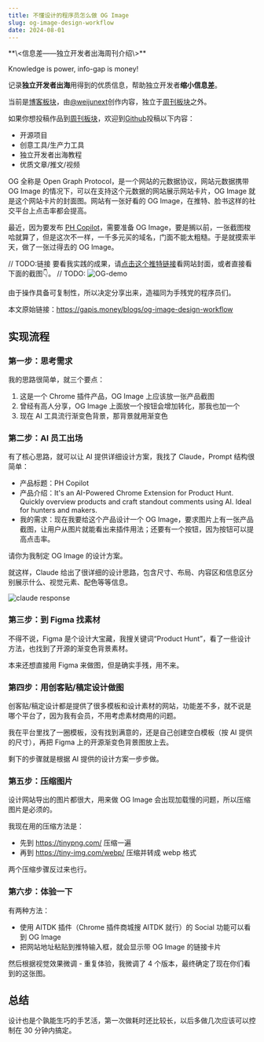 ```yaml
---
title: 不懂设计的程序员怎么做 OG Image
slug: og-image-design-workflow
date: 2024-08-01
---
```


<Aside>
**\<信息差——独立开发者出海周刊介绍\>**

Knowledge is power, info-gap is money!

记录**独立开发者出海**用得到的优质信息，帮助独立开发者**缩小信息差**。

当前是[博客板块](/blogs)，由[@weijunext](https://x.com/intent/follow?screen_name=weijunext)创作内容，独立于[周刊板块](/)之外。

如果你想投稿作品到[周刊板块](/)，欢迎到[Github](https://github.com/weijunext/gapis.money/issues)投稿以下内容：
- 开源项目
- 创意工具/生产力工具
- 独立开发者出海教程
- 优质文章/推文/视频
</Aside>

OG 全称是 Open Graph Protocol，是一个网站的元数据协议，网站元数据携带 OG Image 的情况下，可以在支持这个元数据的网站展示网站卡片，OG Image 就是这个网站卡片的封面图。网站有一张好看的 OG Image，在推特、脸书这样的社交平台上点击率都会提高。

最近，因为要发布 [PH Copilot](https://PHCopilot.AI/)，需要准备 OG Image，要是搁以前，一张截图梭哈就算了，但是这次不一样，一千多元买的域名，门面不能太粗糙。于是就摸索半天，做了一张过得去的 OG Image。

// TODO:链接
要看我实践的成果，请[点击这个推特链接]()看网站封面，或者直接看下面的截图👇。
// TODO: 
![OG-demo](/assets/blogs/002/og-demo.webp)

由于操作具备可复制性，所以决定分享出来，造福同为手残党的程序员们。

本文原始链接：https://gapis.money/blogs/og-image-design-workflow

## 实现流程

### 第一步：思考需求

我的思路很简单，就三个要点：

1. 这是一个 Chrome 插件产品，OG Image 上应该放一张产品截图
2. 曾经有高人分享，OG Image 上面放一个按钮会增加转化，那我也加一个
3. 现在 AI 工具流行渐变色背景，那背景就用渐变色

### 第二步：AI 员工出场

有了核心思路，就可以让 AI 提供详细设计方案，我找了 Claude，Prompt 结构很简单：

- 产品标题：PH Copilot
- 产品介绍：It's an AI-Powered Chrome Extension for Product Hunt. Quickly overview products and craft standout comments using AI. Ideal for hunters and makers.
- 我的需求：现在我要给这个产品设计一个 OG Image，要求图片上有一张产品截图，让用户从图片就能看出来插件用法；还要有一个按钮，因为按钮可以提高点击率。

请你为我制定 OG Image 的设计方案。

就这样，Claude 给出了很详细的设计思路，包含尺寸、布局、内容区和信息区分别展示什么、视觉元素、配色等等信息。

![claude response](/assets/blogs/002/claude-response.webp)

### 第三步：到 Figma 找素材

不得不说，Figma 是个设计大宝藏，我搜关键词“Product Hunt”，看了一些设计方法，也找到了开源的渐变色背景素材。

本来还想直接用 Figma 来做图，但是确实手残，用不来。

### 第四步：用创客贴/稿定设计做图

创客贴/稿定设计都是提供了很多模板和设计素材的网站，功能差不多，就不说是哪个平台了，因为我有会员，不用考虑素材商用的问题。

我在平台里找了一圈模板，没有找到满意的，还是自己创建空白模板（按 AI 提供的尺寸），再把 Figma 上的开源渐变色背景图放上去。

剩下的步骤就是根据 AI 提供的设计方案一步步做。

### 第五步：压缩图片

设计网站导出的图片都很大，用来做 OG Image 会出现加载慢的问题，所以压缩图片是必须的。

我现在用的压缩方法是：

- 先到 https://tinypng.com/ 压缩一遍
- 再到 https://tiny-img.com/webp/ 压缩并转成 webp 格式

两个压缩步骤反过来也行。

### 第六步：体验一下

有两种方法：

- 使用 AITDK 插件（Chrome 插件商城搜 AITDK 就行）的 Social 功能可以看到 OG Image
- 把网站地址粘贴到推特输入框，就会显示带 OG Image 的链接卡片

然后根据视觉效果微调 - 重复体验，我微调了 4 个版本，最终确定了现在你们看到的这张图。

## 总结

设计也是个孰能生巧的手艺活，第一次做耗时还比较长，以后多做几次应该可以控制在 30 分钟内搞定。

